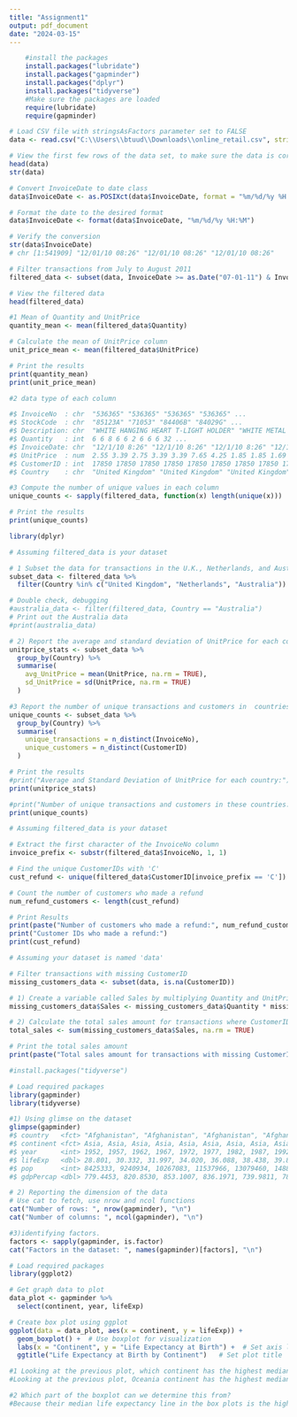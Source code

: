 ```yaml
---
title: "Assignment1"
output: pdf_document
date: "2024-03-15"
---
```


```r
    #install the packages
    install.packages("lubridate")  
    install.packages("gapminder")  
    install.packages("dplyr")
    install.packages("tidyverse")
    #Make sure the packages are loaded
    require(lubridate)
    require(gapminder)
```

```r
# Load CSV file with stringsAsFactors parameter set to FALSE
data <- read.csv("C:\\Users\\btuud\\Downloads\\online_retail.csv", stringsAsFactors = FALSE)

# View the first few rows of the data set, to make sure the data is correct
head(data)
str(data)
```


```r
# Convert InvoiceDate to date class
data$InvoiceDate <- as.POSIXct(data$InvoiceDate, format = "%m/%d/%y %H:%M")

# Format the date to the desired format
data$InvoiceDate <- format(data$InvoiceDate, "%m/%d/%y %H:%M")

# Verify the conversion
str(data$InvoiceDate)
# chr [1:541909] "12/01/10 08:26" "12/01/10 08:26" "12/01/10 08:26"

# Filter transactions from July to August 2011
filtered_data <- subset(data, InvoiceDate >= as.Date("07-01-11") & InvoiceDate < as.Date("09-01-11"))

# View the filtered data
head(filtered_data)
```


```r
#1 Mean of Quantity and UnitPrice
quantity_mean <- mean(filtered_data$Quantity)

# Calculate the mean of UnitPrice column
unit_price_mean <- mean(filtered_data$UnitPrice)

# Print the results
print(quantity_mean)
print(unit_price_mean)

#2 data type of each column

#$ InvoiceNo  : chr  "536365" "536365" "536365" "536365" ...
#$ StockCode  : chr  "85123A" "71053" "84406B" "84029G" ...
#$ Description: chr  "WHITE HANGING HEART T-LIGHT HOLDER" "WHITE METAL LANTERN" "CREAM CUPID #HEARTS COAT HANGER" "KNITTED UNION FLAG HOT WATER BOTTLE" ...
#$ Quantity   : int  6 6 8 6 6 2 6 6 6 32 ...
#$ InvoiceDate: chr  "12/1/10 8:26" "12/1/10 8:26" "12/1/10 8:26" "12/1/10 8:26" ...
#$ UnitPrice  : num  2.55 3.39 2.75 3.39 3.39 7.65 4.25 1.85 1.85 1.69 ...
#$ CustomerID : int  17850 17850 17850 17850 17850 17850 17850 17850 17850 13047 ...
#$ Country    : chr  "United Kingdom" "United Kingdom" "United Kingdom" "United Kingdom"

#3 Compute the number of unique values in each column
unique_counts <- sapply(filtered_data, function(x) length(unique(x)))

# Print the results
print(unique_counts)
```

```r
library(dplyr)

# Assuming filtered_data is your dataset

# 1 Subset the data for transactions in the U.K., Netherlands, and Australia
subset_data <- filtered_data %>%
  filter(Country %in% c("United Kingdom", "Netherlands", "Australia"))

# Double check, debugging
#australia_data <- filter(filtered_data, Country == "Australia")
# Print out the Australia data
#print(australia_data)

# 2) Report the average and standard deviation of UnitPrice for each country
unitprice_stats <- subset_data %>%
  group_by(Country) %>%
  summarise(
    avg_UnitPrice = mean(UnitPrice, na.rm = TRUE),
    sd_UnitPrice = sd(UnitPrice, na.rm = TRUE)
  )

#3 Report the number of unique transactions and customers in  countries
unique_counts <- subset_data %>%
  group_by(Country) %>%
  summarise(
    unique_transactions = n_distinct(InvoiceNo),
    unique_customers = n_distinct(CustomerID)
  )

# Print the results
#print("Average and Standard Deviation of UnitPrice for each country:")
print(unitprice_stats)

#print("Number of unique transactions and customers in these countries:")
print(unique_counts)

```

```r
# Assuming filtered_data is your dataset

# Extract the first character of the InvoiceNo column
invoice_prefix <- substr(filtered_data$InvoiceNo, 1, 1)

# Find the unique CustomerIDs with 'C'
cust_refund <- unique(filtered_data$CustomerID[invoice_prefix == 'C'])

# Count the number of customers who made a refund
num_refund_customers <- length(cust_refund)

# Print Results
print(paste("Number of customers who made a refund:", num_refund_customers))
print("Customer IDs who made a refund:")
print(cust_refund)
```

```r
# Assuming your dataset is named 'data'

# Filter transactions with missing CustomerID
missing_customers_data <- subset(data, is.na(CustomerID))

# 1) Create a variable called Sales by multiplying Quantity and UnitPrice
missing_customers_data$Sales <- missing_customers_data$Quantity * missing_customers_data$UnitPrice

# 2) Calculate the total sales amount for transactions where CustomerID is missing
total_sales <- sum(missing_customers_data$Sales, na.rm = TRUE)

# Print the total sales amount
print(paste("Total sales amount for transactions with missing CustomerID:", total_sales))

```

```r
#install.packages("tidyverse")

# Load required packages
library(gapminder)
library(tidyverse)

#1) Using glimse on the dataset
glimpse(gapminder)
#$ country   <fct> "Afghanistan", "Afghanistan", "Afghanistan", "Afghanistan", "Afgha…
#$ continent <fct> Asia, Asia, Asia, Asia, Asia, Asia, Asia, Asia, Asia, Asia, Asia, …
#$ year      <int> 1952, 1957, 1962, 1967, 1972, 1977, 1982, 1987, 1992, 1997, 2002, …
#$ lifeExp   <dbl> 28.801, 30.332, 31.997, 34.020, 36.088, 38.438, 39.854, 40.822, 41…
#$ pop       <int> 8425333, 9240934, 10267083, 11537966, 13079460, 14880372, 12881816…
#$ gdpPercap <dbl> 779.4453, 820.8530, 853.1007, 836.1971, 739.9811, 786.1134, 978.01…

# 2) Reporting the dimension of the data
# Use cat to fetch, use nrow and ncol functions
cat("Number of rows: ", nrow(gapminder), "\n")
cat("Number of columns: ", ncol(gapminder), "\n")

#3)identifying factors.
factors <- sapply(gapminder, is.factor)
cat("Factors in the dataset: ", names(gapminder)[factors], "\n")
```

```r
# Load required packages
library(ggplot2)

# Get graph data to plot 
data_plot <- gapminder %>%
  select(continent, year, lifeExp)

# Create box plot using ggplot
ggplot(data = data_plot, aes(x = continent, y = lifeExp)) +
  geom_boxplot() +  # Use boxplot for visualization
  labs(x = "Continent", y = "Life Expectancy at Birth") +  # Set axis labels
  ggtitle("Life Expectancy at Birth by Continent")   # Set plot title

```

```r
#1 Looking at the previous plot, which continent has the highest median life expectancy? 
#Looking at the previous plot, Oceania continent has the highest median life expectancy. 

#2 Which part of the boxplot can we determine this from?
#Because their median life expectancy line in the box plots is the highest. 
```
